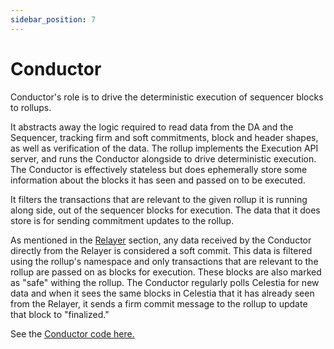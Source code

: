 ```yaml
---
sidebar_position: 7
---
```


# Conductor


<DeploymentsRedirect />

Conductor's role is to drive the deterministic execution of sequencer blocks to
rollups. 

It abstracts away the logic required to read data from the DA and the
Sequencer, tracking firm and soft commitments, block and header shapes, as well
as verification of the data. The rollup implements the Execution API server, and
runs the Conductor alongside to drive deterministic execution. The Conductor is
effectively stateless but does ephemerally store some information about the
blocks it has seen and passed on to be executed. 

It filters the transactions that are relevant to the given rollup it is running
along side, out of the sequencer blocks for execution. The data that it does store is
for sending commitment updates to the rollup.

As mentioned in the
[Relayer](/docs/overview/architecture/6-relayer.mdx) section, any data
received by the Conductor directly from the Relayer is considered a soft commit.
This data is filtered using the rollup's namespace and only transactions that
are relevant to the rollup are passed on as blocks for execution. These blocks
are also marked as "safe" withing the rollup. The Conductor regularly polls Celestia for new data
and when it sees the same blocks in Celestia that it has already seen from the
Relayer, it sends a firm commit message to the rollup to update that block to
"finalized."

See the [Conductor code
here.](https://github.com/0xss-network/astria/tree/main/crates/astria-conductor)
